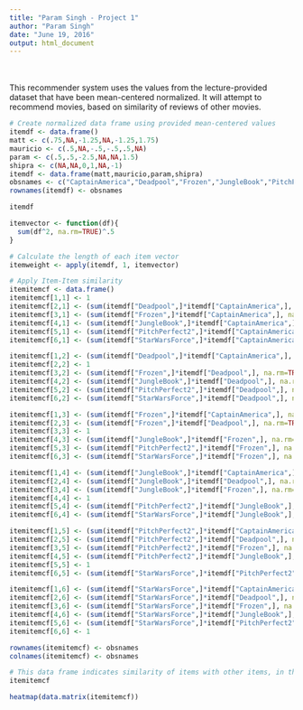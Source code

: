 ```yaml
---
title: "Param Singh - Project 1"
author: "Param Singh"
date: "June 19, 2016"
output: html_document
---
```


<br><br>
This recommender system uses the values from the lecture-provided dataset that have been mean-centered normalized. It will attempt to recommend movies, based on similarity of reviews of other movies.<br>

```r
# Create normalized data frame using provided mean-centered values
itemdf <- data.frame()
matt <- c(.75,NA,-1.25,NA,-1.25,1.75)
mauricio <- c(.5,NA,-.5,-.5,.5,NA)
param <- c(.5,.5,-2.5,NA,NA,1.5)
shipra <- c(NA,NA,0,1,NA,-1)
itemdf <- data.frame(matt,mauricio,param,shipra)
obsnames <- c("CaptainAmerica","Deadpool","Frozen","JungleBook","PitchPerfect2","StarWarsForce")
rownames(itemdf) <- obsnames

itemdf
```



```r

itemvector <- function(df){
  sum(df^2, na.rm=TRUE)^.5
}

# Calculate the length of each item vector
itemweight <- apply(itemdf, 1, itemvector)

# Apply Item-Item similarity
itemitemcf <- data.frame()
itemitemcf[1,1] <- 1
itemitemcf[2,1] <- (sum(itemdf["Deadpool",]*itemdf["CaptainAmerica",], na.rm=TRUE))/(itemweight['CaptainAmerica'] * itemweight['Deadpool'])
itemitemcf[3,1] <- (sum(itemdf["Frozen",]*itemdf["CaptainAmerica",], na.rm=TRUE))/(itemweight['CaptainAmerica'] * itemweight['Frozen'])
itemitemcf[4,1] <- (sum(itemdf["JungleBook",]*itemdf["CaptainAmerica",], na.rm=TRUE))/(itemweight['CaptainAmerica'] * itemweight['JungleBook'])
itemitemcf[5,1] <- (sum(itemdf["PitchPerfect2",]*itemdf["CaptainAmerica",], na.rm=TRUE))/(itemweight['CaptainAmerica'] * itemweight['PitchPerfect2'])
itemitemcf[6,1] <- (sum(itemdf["StarWarsForce",]*itemdf["CaptainAmerica",], na.rm=TRUE))/(itemweight['CaptainAmerica'] * itemweight['StarWarsForce'])

itemitemcf[1,2] <- (sum(itemdf["Deadpool",]*itemdf["CaptainAmerica",], na.rm=TRUE))/(itemweight['CaptainAmerica'] * itemweight['Deadpool'])
itemitemcf[2,2] <- 1
itemitemcf[3,2] <- (sum(itemdf["Frozen",]*itemdf["Deadpool",], na.rm=TRUE))/(itemweight['Deadpool'] * itemweight['Frozen'])
itemitemcf[4,2] <- (sum(itemdf["JungleBook",]*itemdf["Deadpool",], na.rm=TRUE))/(itemweight['Deadpool'] * itemweight['JungleBook'])
itemitemcf[5,2] <- (sum(itemdf["PitchPerfect2",]*itemdf["Deadpool",], na.rm=TRUE))/(itemweight['Deadpool'] * itemweight['PitchPerfect2'])
itemitemcf[6,2] <- (sum(itemdf["StarWarsForce",]*itemdf["Deadpool",], na.rm=TRUE))/(itemweight['Deadpool'] * itemweight['StarWarsForce'])

itemitemcf[1,3] <- (sum(itemdf["Frozen",]*itemdf["CaptainAmerica",], na.rm=TRUE))/(itemweight['CaptainAmerica'] * itemweight['Frozen'])
itemitemcf[2,3] <- (sum(itemdf["Frozen",]*itemdf["Deadpool",], na.rm=TRUE))/(itemweight['Deadpool'] * itemweight['Frozen'])
itemitemcf[3,3] <- 1
itemitemcf[4,3] <- (sum(itemdf["JungleBook",]*itemdf["Frozen",], na.rm=TRUE))/(itemweight['Frozen'] * itemweight['JungleBook'])
itemitemcf[5,3] <- (sum(itemdf["PitchPerfect2",]*itemdf["Frozen",], na.rm=TRUE))/(itemweight['Frozen'] * itemweight['PitchPerfect2'])
itemitemcf[6,3] <- (sum(itemdf["StarWarsForce",]*itemdf["Frozen",], na.rm=TRUE))/(itemweight['Frozen'] * itemweight['StarWarsForce'])

itemitemcf[1,4] <- (sum(itemdf["JungleBook",]*itemdf["CaptainAmerica",], na.rm=TRUE))/(itemweight['CaptainAmerica'] * itemweight['JungleBook'])
itemitemcf[2,4] <- (sum(itemdf["JungleBook",]*itemdf["Deadpool",], na.rm=TRUE))/(itemweight['Deadpool'] * itemweight['JungleBook'])
itemitemcf[3,4] <- (sum(itemdf["JungleBook",]*itemdf["Frozen",], na.rm=TRUE))/(itemweight['Frozen'] * itemweight['JungleBook'])
itemitemcf[4,4] <- 1
itemitemcf[5,4] <- (sum(itemdf["PitchPerfect2",]*itemdf["JungleBook",], na.rm=TRUE))/(itemweight['JungleBook'] * itemweight['PitchPerfect2'])
itemitemcf[6,4] <- (sum(itemdf["StarWarsForce",]*itemdf["JungleBook",], na.rm=TRUE))/(itemweight['Frozen'] * itemweight['JungleBook'])

itemitemcf[1,5] <- (sum(itemdf["PitchPerfect2",]*itemdf["CaptainAmerica",], na.rm=TRUE))/(itemweight['CaptainAmerica'] * itemweight['PitchPerfect2'])
itemitemcf[2,5] <- (sum(itemdf["PitchPerfect2",]*itemdf["Deadpool",], na.rm=TRUE))/(itemweight['Deadpool'] * itemweight['PitchPerfect2'])
itemitemcf[3,5] <- (sum(itemdf["PitchPerfect2",]*itemdf["Frozen",], na.rm=TRUE))/(itemweight['Frozen'] * itemweight['PitchPerfect2'])
itemitemcf[4,5] <- (sum(itemdf["PitchPerfect2",]*itemdf["JungleBook",], na.rm=TRUE))/(itemweight['JungleBook'] * itemweight['PitchPerfect2'])
itemitemcf[5,5] <- 1
itemitemcf[6,5] <- (sum(itemdf["StarWarsForce",]*itemdf["PitchPerfect2",], na.rm=TRUE))/(itemweight['StarWarsForce'] * itemweight['PitchPerfect2'])

itemitemcf[1,6] <- (sum(itemdf["StarWarsForce",]*itemdf["CaptainAmerica",], na.rm=TRUE))/(itemweight['CaptainAmerica'] * itemweight['StarWarsForce'])
itemitemcf[2,6] <- (sum(itemdf["StarWarsForce",]*itemdf["Deadpool",], na.rm=TRUE))/(itemweight['Deadpool'] * itemweight['StarWarsForce'])
itemitemcf[3,6] <- (sum(itemdf["StarWarsForce",]*itemdf["Frozen",], na.rm=TRUE))/(itemweight['Frozen'] * itemweight['StarWarsForce'])
itemitemcf[4,6] <- (sum(itemdf["StarWarsForce",]*itemdf["JungleBook",], na.rm=TRUE))/(itemweight['JungleBook'] * itemweight['StarWarsForce'])
itemitemcf[5,6] <- (sum(itemdf["StarWarsForce",]*itemdf["PitchPerfect2",], na.rm=TRUE))/(itemweight['StarWarsForce'] * itemweight['PitchPerfect2'])
itemitemcf[6,6] <- 1

rownames(itemitemcf) <- obsnames
colnames(itemitemcf) <- obsnames

# This data frame indicates similarity of items with other items, in this case movies - as rated by the user group
itemitemcf

heatmap(data.matrix(itemitemcf))
```

